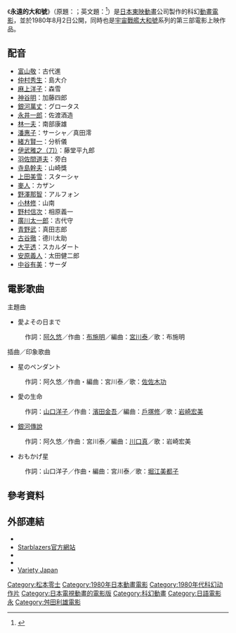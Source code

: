 {{Infobox film
| name = 永遠的大和號<br><small>ヤマトよ永遠に</small>
| image = 
| caption = 
| director = [[松本零士|松本零士]]<br>[[舛田利雄|舛田利雄]]
| producer = [[西崎義展|西崎義展]]
| writer = [[西崎義展|西崎義展]]
| music = [[宮川泰|宮川泰]]
| starring = [[富山敬|富山敬]]<br>[[麻上洋子|麻上洋子]]<br>[[仲村秀生|仲村秀生]]
| distributor = [[東映動畫|東映動畫]]
| released = 1980年8月2日
| runtime = 145分鐘
| country = {{JPN}}
| language = 日語
| budget = 
| gross = 
| preceded_by = [[宇宙戰艦大和號_新的旅程|宇宙戰艦大和號 新的旅程]]
| followed_by = [[宇宙戰艦大和號_完結篇|宇宙戰艦大和號 完結篇]]
}}

《'''永遠的大和號'''》（原題：'''{{lang|ja|ヤマトよ永遠に}}'''；英文題：'''{{lang|en|Be Forever Yamato}}'''<ref>{{cite web|url=http://www.mania.com/forever-yamato_article_75801.html|title=Be Forever Yamato|accessdate=2009-10-19|work=mania.com|publisher=|date=|archive-date=2009-02-10|archive-url=https://web.archive.org/web/20090210141806/http://www.mania.com/forever-yamato_article_75801.html|dead-url=no}}</ref>）是[[日本|日本]][[東映動畫|東映動畫]]公司製作的科幻[[動畫電影|動畫電影]]，並於1980年8月2日公開，同時也是[[宇宙戰艦大和號|宇宙戰艦大和號]]系列的第三部電影上映作品。

==配音==
*[[富山敬|富山敬]]：古代進
*[[仲村秀生|仲村秀生]]：島大介
*[[麻上洋子|麻上洋子]]：森雪
*[[神谷明|神谷明]]：加藤四郎
*[[銀河萬丈|銀河萬丈]]：グロータス
*[[永井一郎|永井一郎]]：佐渡酒造
*[[林一夫|林一夫]]：南部康雄
*[[潘惠子|潘惠子]]：サーシャ／真田澪
*[[緒方賢一|緒方賢一]]：分析儀
*[[伊武雅之|伊武雅之（刀）]]：藤堂平九郎
*[[羽佐間道夫|羽佐間道夫]]：旁白
*[[寺島幹夫|寺島幹夫]]：山崎獎
*[[上田美雪|上田美雪]]：スターシャ
*[[麥人|麥人]]：カザン
*[[野澤那智|野澤那智]]：アルフォン
*[[小林修|小林修]]：山南
*[[野村信次|野村信次]]：相原義一
*[[廣川太一郎|廣川太一郎]]：古代守
*[[青野武|青野武]]：真田志郎
*[[古谷徹|古谷徹]]：德川太助
*[[大平透|大平透]]：スカルダート
*[[安原義人|安原義人]]：太田健二郎
*[[中谷有美|中谷有美]]：サーダ

==電影歌曲==
;主題曲
* 愛よその日まで
: 作詞：[[阿久悠|阿久悠]]／作曲：[[布施明|布施明]]／編曲：[[宮川泰|宮川泰]]／歌：布施明

;插曲／印象歌曲
* 星のペンダント
: 作詞：阿久悠／作曲・編曲：宮川泰／歌：[[佐佐木功|佐佐木功]]
* 愛の生命
: 作詞：[[山口洋子|山口洋子]]／作曲：[[濱田金吾|濱田金吾]]／編曲：[[戶塚修|戶塚修]]／歌：[[岩崎宏美|岩崎宏美]]
* [[銀河傳說/愛的生命|銀河傳說]]
: 作詞：阿久悠／作曲：宮川泰／編曲：[[川口真|川口真]]／歌：岩崎宏美
* おもかげ星
: 作詞：山口洋子／作曲・編曲：宮川泰／歌：[[堀江美都子|堀江美都子]]

==參考資料==
{{reflist}}

==外部連結==
* {{official|http://www.bandaivisual.co.jp/yamato/data/5_eien.html|永遠的大和號}}
* [https://web.archive.org/web/20110902063441/http://www.starblazers.com/department.php?page_id=118 Starblazers官方網站]
* {{ann|anime|3654|永遠的大和號}}
* {{imdb title|0140703|永遠的大和號}}
* [http://search.varietyjapan.com/moviedb/cinema_19144.html Variety Japan] {{ja icon}}

{{宇宙戰艦大和號系列}}

{{DEFAULTSORT:Yamato yo towani}}
[[Category:松本零士|Category:松本零士]]
[[Category:1980年日本動畫電影|Category:1980年日本動畫電影]]
[[Category:1980年代科幻动作片|Category:1980年代科幻动作片]]
[[Category:日本電視動畫的電影版|Category:日本電視動畫的電影版]]
[[Category:科幻動畫|Category:科幻動畫]]
[[Category:日語電影|Category:日語電影]]
[[Category:宇宙戰艦大和號|永]]
[[Category:舛田利雄電影|Category:舛田利雄電影]]